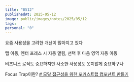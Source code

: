 ```yaml
---
title: "0512"
publishedAt: 2025-05-12
image: public/images/notes/2025/05/12
tags: 
personal: "0"
---
```

요즘 사용성을 고려한 개선이 많아지고 있다

탭 이동, 엔터 프레스 시 자동 열림, 선택 후 다음 영역 자동 이동

비즈니스 로직도 중요하지만 사소한 사용성도 못지않게 중요하구나

Focus Trap이란? 
[# 모달 접근성을 위한 포커스트랩 컴포넌트 만들기](https://ianlog.me/blog/modal-atoz/alert-dialog-focus-trap)
